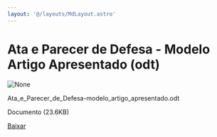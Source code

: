 ```yaml
---
layout: '@/layouts/MdLayout.astro'
---
```






Ata e Parecer de Defesa - Modelo Artigo Apresentado (odt)
=========================================================









<Image src="https://arapiraca.ufal.br/graduacao/ciencia-da-computacao/documentos/tcc/documentos-para-o-orientador/ata_e_parecer_de_defesa-modelo_artigo_apresentado.odt/%2b%2bplone%2b%2bufalprofile/imgs/file-icon.png" alt="None" inferSize />

 Ata\_e\_Parecer\_de\_Defesa-modelo\_artigo\_apresentado.odt  

 Documento 
 (23.6KB)
 

[Baixar](../ata_e_parecer_de_defesa-modelo_artigo_apresenta/%40%40download/file/Ata_e_Parecer_de_Defesa-modelo_artigo_apresen)








